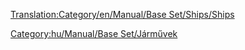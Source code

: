 [[Translation:Category/en/Manual/Base Set/Ships/Ships]]



{{hu/Főcikk}}

[[Category:hu/Manual/Base Set/Járművek]]